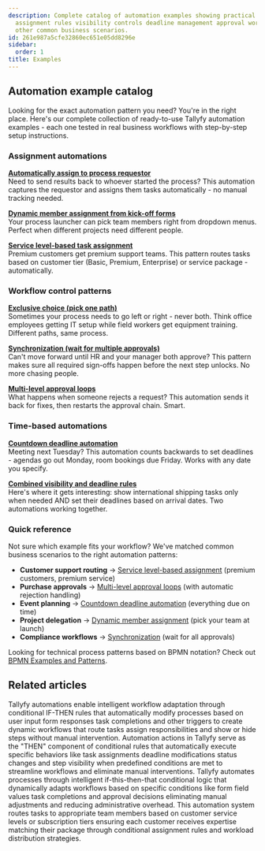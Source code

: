 ```yaml
---
description: Complete catalog of automation examples showing practical patterns for
  assignment rules visibility controls deadline management approval workflows and
  other common business scenarios.
id: 261e987a5cfe32860ec651e05dd8296e
sidebar:
  order: 1
title: Examples
---
```


## Automation example catalog

Looking for the exact automation pattern you need? You're in the right place. Here's our complete collection of ready-to-use Tallyfy automation examples - each one tested in real business workflows with step-by-step setup instructions.

### Assignment automations

**[Automatically assign to process requestor](/products/pro/documenting/templates/automations/examples/assign-step-to-requestor/)**  
Need to send results back to whoever started the process? This automation captures the requestor and assigns them tasks automatically - no manual tracking needed.

**[Dynamic member assignment from kick-off forms](/products/pro/documenting/templates/automations/examples/dynamic-member-assignment-from-kickoff/)**  
Your process launcher can pick team members right from dropdown menus. Perfect when different projects need different people.

**[Service level-based task assignment](/products/pro/documenting/templates/automations/examples/service-level-assignment/)**  
Premium customers get premium support teams. This pattern routes tasks based on customer tier (Basic, Premium, Enterprise) or service package - automatically.

### Workflow control patterns

**[Exclusive choice (pick one path)](/products/pro/documenting/templates/automations/examples/exclusive-choice/)**  
Sometimes your process needs to go left or right - never both. Think office employees getting IT setup while field workers get equipment training. Different paths, same process.

**[Synchronization (wait for multiple approvals)](/products/pro/documenting/templates/automations/examples/synchronization/)**  
Can't move forward until HR and your manager both approve? This pattern makes sure all required sign-offs happen before the next step unlocks. No more chasing people.

**[Multi-level approval loops](/products/pro/documenting/templates/automations/examples/multi-level-approval-loops/)**  
What happens when someone rejects a request? This automation sends it back for fixes, then restarts the approval chain. Smart.

### Time-based automations

**[Countdown deadline automation](/products/pro/documenting/templates/automations/examples/countdown-deadline-automation/)**  
Meeting next Tuesday? This automation counts backwards to set deadlines - agendas go out Monday, room bookings due Friday. Works with any date you specify.

**[Combined visibility and deadline rules](/products/pro/documenting/templates/automations/examples/combined-visibility-deadline-rules/)**  
Here's where it gets interesting: show international shipping tasks only when needed AND set their deadlines based on arrival dates. Two automations working together.

### Quick reference

Not sure which example fits your workflow? We've matched common business scenarios to the right automation patterns:

- **Customer support routing** → [Service level-based assignment](/products/pro/documenting/templates/automations/examples/service-level-assignment/) (premium customers, premium service)
- **Purchase approvals** → [Multi-level approval loops](/products/pro/documenting/templates/automations/examples/multi-level-approval-loops/) (with automatic rejection handling)  
- **Event planning** → [Countdown deadline automation](/products/pro/documenting/templates/automations/examples/countdown-deadline-automation/) (everything due on time)
- **Project delegation** → [Dynamic member assignment](/products/pro/documenting/templates/automations/examples/dynamic-member-assignment-from-kickoff/) (pick your team at launch)
- **Compliance workflows** → [Synchronization](/products/pro/documenting/templates/automations/examples/synchronization/) (wait for all approvals)

Looking for technical process patterns based on BPMN notation? Check out [BPMN Examples and Patterns](https://tallyfy.com/bpmn-examples-and-patterns).


<PageTree />


## Related articles
<CardGrid>
<LinkTitleCard header="<b>Templates > Automations</b>" href="/products/pro/documenting/templates/automations/" > Tallyfy automations enable intelligent workflow adaptation through conditional IF-THEN rules that automatically modify processes based on user input form responses task completions and other triggers to create dynamic workflows that route tasks assign responsibilities and show or hide steps without manual intervention. </LinkTitleCard>
<LinkTitleCard header="<b>Automations > Actions</b>" href="/products/pro/documenting/templates/automations/actions/" > Automation actions in Tallyfy serve as the "THEN" component of conditional rules that automatically execute specific behaviors like task assignments deadline modifications status changes and step visibility when predefined conditions are met to streamline workflows and eliminate manual interventions. </LinkTitleCard>
<LinkTitleCard header="<b>Tutorials > Create an automation</b>" href="/products/pro/tutorials/how-can-tallyfy-automate-and-streamline-my-processes/" > Tallyfy automates processes through intelligent if-this-then-that conditional logic that dynamically adapts workflows based on specific conditions like form field values task completions and approval decisions eliminating manual adjustments and reducing administrative overhead. </LinkTitleCard>
<LinkTitleCard header="<b>Examples > Service level-based task assignment</b>" href="/products/pro/documenting/templates/automations/examples/service-level-assignment/" > This automation system routes tasks to appropriate team members based on customer service levels or subscription tiers ensuring each customer receives expertise matching their package through conditional assignment rules and workload distribution strategies. </LinkTitleCard>
</CardGrid>